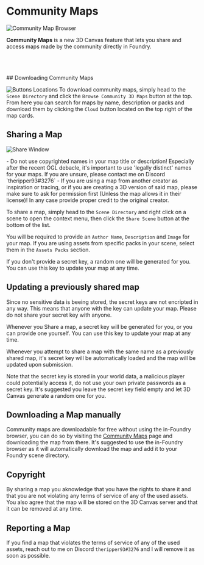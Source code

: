 
# Community Maps
<Image
  src='/images/communitymaps/mapbrowser.jpg'
  alt='Community Map Browser'
  className={styles.wikiImageSmall}
/>

**Community Maps** is a new 3D Canvas feature that lets you share and access maps 
made by the community directly in Foundry.

<br/>
<br/>
<br/>
## Downloading Community Maps

<Image
  src='/images/communitymaps/sharebrowse.jpg'
  alt='Buttons Locations'
  className={styles.wikiImageSmall}
/>
To download community maps, simply head to the `Scene Directory` and click the `Browse Community 3D Maps` button at the top.
From here you can search for maps by name, description or packs and download them by clicking the `Cloud` button located on the top right of the map cards.


## Sharing a Map
<Image
  src='/images/communitymaps/share.jpg'
  alt='Share Window'
  className={styles.wikiImageSmall}
/>

<Callout type='warning' emoji='⚠️'>
  - Do not use copyrighted names in your map title or description! Especially after the recent OGL debacle, it's important to use 'legally distinct' names for your maps. If you are unsure, please contact me on Discord `theripper93#3276`
  - If you are using a map from another creator as inspiration or tracing, or if you are creating a 3D version of said map, please make sure to ask for permission first (Unless the map allows it in their license)! In any case provide proper credit to the original creator.
</Callout>

To share a map, simply head to the `Scene Directory` and right click on a scene to open the context menu, then click the `Share Scene` button at the bottom of the list.

You will be required to provide an `Author Name`, `Description` and `Image` for your map. If you are using assets from specific packs in your scene, select them in the `Assets Packs` section.

If you don't provide a secret key, a random one will be generated for you. You can use this key to update your map at any time.

## Updating a previously shared map

<Callout type='info' emoji='ℹ️'>
  Since no sensitive data is beeing stored, the secret keys are not encripted in any way. This means that anyone with the key can update your map. Please do not share your secret key with anyone.
</Callout>

Whenever you Share a map, a secret key will be generated for you, or you can provide one yourself. You can use this key to update your map at any time.

Whenever you attempt to share a map with the same name as a previously shared map, it's secret key will be automatically loaded and the map will be updated upon submission.

Note that the secret key is stored in your world data, a malicious player could potentially access it, do not use your own private passwords as a secret key. It's suggested you leave the secret key field empty and let 3D Canvas generate a random one for you.

## Downloading a Map manually

Community maps are downloadable for free without using the in-Foundry browser, you can do so by visiting the [Community Maps](https://theripper93.com/info/mapsharing) page and downloading the map from there.
It's suggested to use the in-Foundry browser as it will automatically download the map and add it to your Foundry scene directory.

## Copyright

By sharing a map you aknowledge that you have the rights to share it and that you are not violating any terms of service of any of the used assets. You also agree that the map will be stored on the 3D Canvas server and that it can be removed at any time.

## Reporting a Map

If you find a map that violates the terms of service of any of the used assets, reach out to me on Discord `theripper93#3276` and I will remove it as soon as possible.
